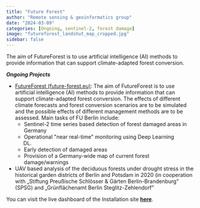 ---
title: "Future Forest"
author: "Remote sensing & geoinformatics group"
date: "2024-03-09"
categories: [Ongoing, sentinel-2, forest damage]
image: "futureforest_landshut_map_cropped.jpg"
sidebar: false
---

The aim of FutureForest is to use artificial intelligence (AI) methods to provide information that can support climate-adapted forest conversion.

***Ongoing Projects***

-   [FutureForest
    (future-forest.eu)](https://future-forest.eu/ "Future Forest"): The
    aim of FutureForest is to use artificial intelligence (AI) methods
    to provide information that can support climate-adapted forest
    conversion. The effects of different climate forecasts and forest
    conversion scenarios are to be simulated and the possible effects of
    different management methods are to be assessed.
    Main tasks of FU Berlin include:
    -   Sentinel-2 time series based detection of forest damaged areas
        in Germany
    -   Operational \"near real-time\" monitoring using Deep Learning
        (DL)
    -   Early detection of damaged areas
    -   Provision of a Germany-wide map of current forest
        damage/warnings

-   UAV based analysis of the deciduous forests under drought stress in
    the historical garden districts of Berlin and Potsdam in 2020 (in
    cooperation with „Stiftung Preußische Schlösser & Gärten
    Berlin-Brandenburg" (SPSG) and „Grünflächenamt Berlin
    Steglitz-Zehlendorf"

You can visit the live dashboard of the Installation site
[**here**](https://www.geo.fu-berlin.de/en/geog/fachrichtungen/geoinformatik/projekte-fegeoinf/futureforestdashboard2/index.html "here"){target="_blank"}.

